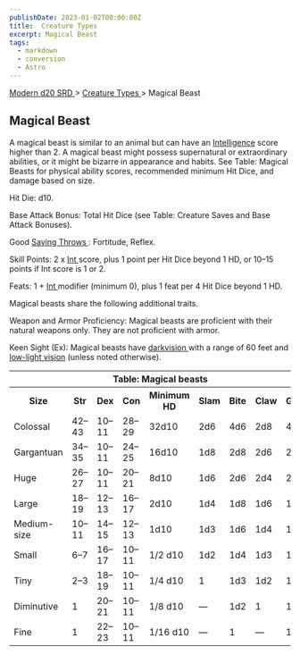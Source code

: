 ```yaml
---
publishDate: 2023-01-02T00:00:00Z
title:  Creature Types 
excerpt: Magical Beast
tags:
  - markdown
  - conversion
  - Astro
---
```


[ Modern d20 SRD ](/#modernD20) > [ Creature Types ](modern-d20-srd-creature-types-index) > Magical Beast

##  Magical Beast

A magical beast is similar to an animal but can have an [ Intelligence](modern-d20-srd-basics-ability-scores) score higher than 2. A magical beast
might possess supernatural or extraordinary abilities, or it might be bizarre
in appearance and habits. See Table: Magical Beasts for physical ability
scores, recommended minimum Hit Dice, and damage based on size.

Hit Die: d10.

Base Attack Bonus: Total Hit Dice (see Table: Creature Saves and Base Attack
Bonuses).

Good [ Saving Throws ](modern-d20-srd-basics-saving-throws) : Fortitude,
Reflex.

Skill Points: 2 x [ Int ](modern-d20-srd-basics-ability-scores) score, plus 1
point per Hit Dice beyond 1 HD, or 10–15 points if Int score is 1 or 2.

Feats: 1 + [ Int ](modern-d20-srd-basics-ability-scores) modifier (minimum 0),
plus 1 feat per 4 Hit Dice beyond 1 HD.

Magical beasts share the following additional traits.

Weapon and Armor Proficiency: Magical beasts are proficient with their natural
weapons only. They are not proficient with armor.

Keen Sight (Ex): Magical beasts have [ darkvision ](modern-d20-srd-special-abilities-darkvision) with a range of 60 feet and [ low-light vision](modern-d20-srd-special-abilities-low-light-vision) (unless noted otherwise).


<table> <th colspan="9"> Table: Magical beasts </th> <tr> <th> Size </th> <th> Str </th> <th> Dex </th> <th> Con </th> <th> Minimum HD </th> <th> Slam </th> <th> Bite </th> <th> Claw </th> <th> Gore </th> </tr> <tr> <td> Colossal </td> <td> 42–43 </td> <td> 10–11 </td> <td> 28–29 </td> <td> 32d10 </td> <td> 2d6 </td> <td> 4d6 </td> <td> 2d8 </td> <td> 4d6 </td> </tr> <tr class="shaded"> <td> Gargantuan </td> <td> 34–35 </td> <td> 10–11 </td> <td> 24–25 </td> <td> 16d10 </td> <td> 1d8 </td> <td> 2d8 </td> <td> 2d6 </td> <td> 2d8 </td> </tr> <tr> <td> Huge </td> <td> 26–27 </td> <td> 10–11 </td> <td> 20–21 </td> <td> 8d10 </td> <td> 1d6 </td> <td> 2d6 </td> <td> 2d4 </td> <td> 2d6 </td> </tr> <tr class="shaded"> <td> Large </td> <td> 18–19 </td> <td> 12–13 </td> <td> 16–17 </td> <td> 2d10 </td> <td> 1d4 </td> <td> 1d8 </td> <td> 1d6 </td> <td> 1d8 </td> </tr> <tr> <td> Medium-size </td> <td> 10–11 </td> <td> 14–15 </td> <td> 12–13 </td> <td> 1d10 </td> <td> 1d3 </td> <td> 1d6 </td> <td> 1d4 </td> <td> 1d6 </td> </tr> <tr class="shaded"> <td> Small </td> <td> 6–7 </td> <td> 16–17 </td> <td> 10–11 </td> <td> 1/2 d10 </td> <td> 1d2 </td> <td> 1d4 </td> <td> 1d3 </td> <td> 1d4 </td> </tr> <tr> <td> Tiny </td> <td> 2–3 </td> <td> 18–19 </td> <td> 10–11 </td> <td> 1/4 d10 </td> <td> 1 </td> <td> 1d3 </td> <td> 1d2 </td> <td> 1d3 </td> </tr> <tr class="shaded"> <td> Diminutive </td> <td> 1 </td> <td> 20–21 </td> <td> 10–11 </td> <td> 1/8 d10 </td> <td> — </td> <td> 1d2 </td> <td> 1 </td> <td> 1d2 </td> </tr> <tr> <td> Fine </td> <td> 1 </td> <td> 22–23 </td> <td> 10–11 </td> <td> 1/16 d10 </td> <td> — </td> <td> 1 </td> <td> — </td> <td> 1 </td> </tr> </table>



